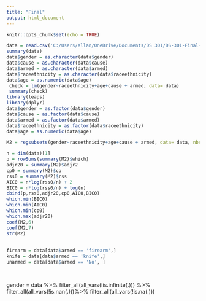 ```yaml
---
title: "Final"
output: html_document
---
```


```r
knitr::opts_chunk$set(echo = TRUE)
```



```r
data = read.csv('C:/Users/allan/OneDrive/Documents/DS 301/DS-301-Final-Project/police_killings.csv', header=TRUE)
summary(data)
data$gender = as.character(data$gender)
data$cause = as.character(data$cause)
data$armed = as.character(data$armed)
data$raceethnicity = as.character(data$raceethnicity)
data$age = as.numeric(data$age)
 check = lm(gender~raceethnicity+age+cause + armed, data= data)
 summary(check)
library(leaps)
library(dplyr)
data$gender = as.factor(data$gender)
data$cause = as.factor(data$cause)
data$armed = as.factor(data$armed)
data$raceethnicity = as.factor(data$raceethnicity)
data$age = as.numeric(data$age)

M2 = regsubsets(gender~raceethnicity+age+cause + armed, data= data, nbest=1,nvmax=7)

n = dim(data)[1]
p = rowSums(summary(M2)$which)
adjr20 = summary(M2)$adjr2
cp0 = summary(M2)$cp
rss0 = summary(M2)$rss
AIC0 = n*log(rss0/n) + 2
BIC0 = n*log(rss0/n) + log(n)
cbind(p,rss0,adjr20,cp0,AIC0,BIC0)
which.min(BIC0)
which.min(AIC0)
which.min(cp0)
which.max(adjr20)
coef(M2,6)
coef(M2,7) 
str(M2)
 
 
firearm = data[data$armed == 'firearm',]
knife = data[data$armed == 'knife',]
unarmed = data[data$armed == 'No', ]
 



```
gender = data %>% 
  filter_all(all_vars(!is.infinite(.))) %>% 
  filter_all(all_vars(!is.nan(.)))%>% 
  filter_all(all_vars(!is.na(.)))
 